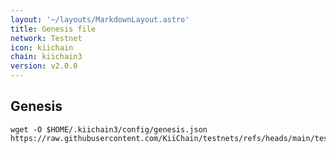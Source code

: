 ```yaml
---
layout: '~/layouts/MarkdownLayout.astro'
title: Genesis file
network: Testnet
icon: kiichain
chain: kiichain3
version: v2.0.0
---
```

## Genesis 

```
wget -O $HOME/.kiichain3/config/genesis.json https://raw.githubusercontent.com/KiiChain/testnets/refs/heads/main/testnet_oro/genesis.json
```



